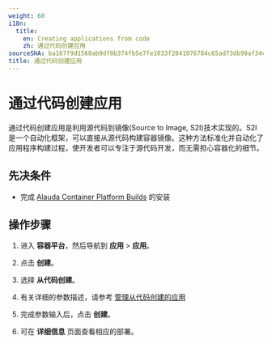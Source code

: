 ```yaml
---
weight: 60
i18n:
  title:
    en: Creating applications from code
    zh: 通过代码创建应用
sourceSHA: ba167f9d1560ab9df0b374fb5e7fe1033f2841076784c65ad73db99af34c377b
title: 通过代码创建应用
---
```


# 通过代码创建应用

通过代码创建应用是利用源代码到镜像(Source to Image, S2I)技术实现的。S2I是一个自动化框架，可以直接从源代码构建容器镜像。这种方法标准化并自动化了应用程序构建过程，使开发者可以专注于源代码开发，而无需担心容器化的细节。

## 先决条件

- 完成 [Alauda Container Platform Builds](../../../s2i/install_builds/install_builds_operator.mdx) 的安装

## 操作步骤

1. 进入 **容器平台**，然后导航到 **应用** > **应用**。

2. 点击 **创建**。

3. 选择 **从代码创建**。

4. 有关详细的参数描述，请参考 [管理从代码创建的应用](/developer/s2i/functions/s2i_application_management.mdx#s2iparameter)

5. 完成参数输入后，点击 **创建**。

6. 可在 **详细信息** 页面查看相应的部署。
